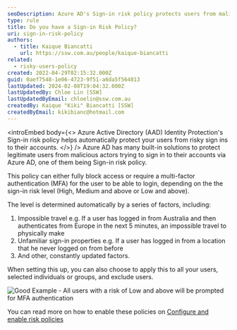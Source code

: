 ```yaml
---
seoDescription: Azure AD's Sign-in risk policy protects users from malicious sign-ins by automatically blocking or requiring MFA based on determined risk levels.
type: rule
title: Do you have a Sign-in Risk Policy?
uri: sign-in-risk-policy
authors:
  - title: Kaique Biancatti
    url: https://ssw.com.au/people/kaique-biancatti
related:
  - risky-users-policy
created: 2022-04-29T02:15:32.000Z
guid: 0aef7548-1e06-4723-9f51-a6da5f564813
lastUpdated: 2024-02-08T19:04:32.000Z
lastUpdatedBy: Chloe Lin [SSW]
lastUpdatedByEmail: chloelin@ssw.com.au
createdBy: Kaique "Kiki" Biancatti [SSW]
createdByEmail: kikibianc@hotmail.com
---
```


<introEmbed
  body={<>
Azure Active Directory (AAD) Identity Protection's Sign-in risk policy helps automatically protect your users from risky sign ins to their accounts.
  </>}
/>
Azure AD has many built-in solutions to protect legitimate users from malicious actors trying to sign in to their accounts via Azure AD, one of them being Sign-in risk policy.

This policy can either fully block access or require a multi-factor authentication (MFA) for the user to be able to login, depending on the the sign-in risk level (High, Medium and above or Low and above).

The level is determined automatically by a series of factors, including:

1. Impossible travel e.g. If a user has logged in from Australia and then authenticates from Europe in the next 5 minutes, an impossible travel to physically make
2. Unfamiliar sign-in properties e.g. If a user has logged in from a location that he never logged on from before
3. And other, constantly updated factors.

When setting this up, you can also choose to apply this to all your users, selected individuals or groups, and exclude users.

![Good Example - All users with a risk of Low and above will be prompted for MFA authentication](/uploads/rules/sign-in-risk-policy/signinrisk.jpg)

You can read more on how to enable these policies on [Configure and enable risk policies](https://docs.microsoft.com/en-us/azure/active-directory/identity-protection/howto-identity-protection-configure-risk-policies?WT.mc_id=ES-MVP-33518)

